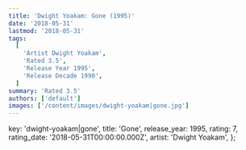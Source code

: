 ```yaml
---
title: 'Dwight Yoakam: Gone (1995)'
date: '2018-05-31'
lastmod: '2018-05-31'
tags:
  [
    'Artist Dwight Yoakam',
    'Rated 3.5',
    'Release Year 1995',
    'Release Decade 1990',
  ]
summary: 'Rated 3.5'
authors: ['default']
images: ['/content/images/dwight-yoakam|gone.jpg']
---
```


  key: 'dwight-yoakam|gone',
  title: 'Gone',
  release_year: 1995,
  rating: 7,
  rating_date: '2018-05-31T00:00:00.000Z',
  artist: 'Dwight Yoakam',
};

<MusicRating data={data} />
